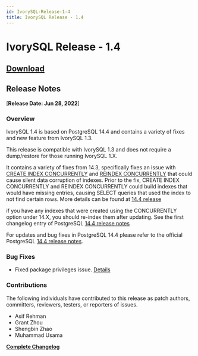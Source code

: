 ```yaml
---
id: IvorySQL-Release-1-4
title: IvorySQL Release - 1.4
---
```


# IvorySQL Release - 1.4

## [**Download**](https://github.com/IvorySQL/IvorySQL/releases/tag/Ivory_REL_1_4)

## Release Notes
[**Release Date: Jun 28, 2022**]
### Overview

IvorySQL 1.4 is based on PostgreSQL 14.4 and contains a variety of fixes and new feature from IvorySQL 1.3.

This release is compatible with IvorySQL 1.3 and does not require a dump/restore for those running IvorySQL 1.X. 

It contains a variety of fixes from 14.3, specifically fixes an issue with [CREATE INDEX CONCURRENTLY](https://www.postgresql.org/docs/current/sql-createindex.html)
and [REINDEX CONCURRENTLY](https://www.postgresql.org/docs/current/sql-reindex.html) that could cause silent data corruption of indexes.
Prior to the fix, CREATE INDEX CONCURRENTLY and REINDEX CONCURRENTLY could build indexes that would have missing entries, causing
SELECT queries that used the index to not find certain rows. More details can be found at [14.4 release](https://www.postgresql.org/about/news/postgresql-144-released-2470/)

if you have any indexes that were created using the CONCURRENTLY option under 14.X, you should re-index them after updating. See the first
changelog entry of PostgreSQL [14.4 release notes](https://www.postgresql.org/docs/release/14.4/)

For updates and bug fixes in PostgreSQL 14.4 please refer to the official PostgreSQL [14.4 release notes](https://www.postgresql.org/docs/release/14.4/).


### Bug Fixes
- Fixed package privileges issue. [Details](https://github.com/IvorySQL/IvorySQL/pull/139)


### Contributions
The following individuals have contributed to this release as patch authors, committers, reviewers, testers, or reporters of issues.
- Asif Rehman
- Grant Zhou
- Shengbin Zhao
- Muhammad Usama

**[Complete Changelog](https://github.com/IvorySQL/IvorySQL/commits/Ivory_REL_1_4)**
